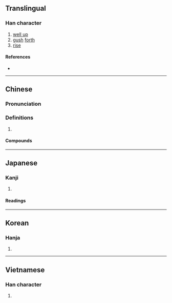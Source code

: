 {{also|涌}}
{{character info/new}}
==Translingual==

===Han character===
{{Han char|rn=85|rad=水|as=09|sn=12|four=37127|canj=ENBS|ids=⿰氵勇}}

# [[well up]]
# [[gush]] [[forth]]
# [[rise]]

====References====
* {{Han ref|kx=0638.050|dkj=17862|dj=1044.260|hdz=31691.050|uh=6E67|ud=28263|bh=B4E9|bd=46313}}

----

==Chinese==
{{zh-forms|s=涌}}

===Pronunciation===
{{zh-pron
|m=yǒng
|c=jung2,jung5
|h=pfs=yúng
|md=
|mn=qz,tw,xm,zz:éng/qz,tw,xm,zz:ióng
|mn_note=éng - vernacular; ióng - literary
|mn-t=iong3
|w=
|mc=
|oc=
|cat=v
}}
{{attention|zh|mc, oc data at 涌}}

===Definitions===
{{zh-hanzi}}

# {{rfdef|lang=zh}}

====Compounds====
{{zh-der|思如湧泉|思如泉湧|思若湧泉|泉湧|操瓶湧泉|波濤洶湧|湧潮|暗潮洶湧|湧進|湧升流|淚如泉湧|洶湧|湧入|湧出|潮湧|文思泉湧|湧現|湧泉|洶湧澎湃|氣湧如山|風靡雲湧|蜂湧而出|風起雲湧|風起潮湧|鋪霜湧雪|蜂湧|謀如湧泉}}

----

==Japanese==

===Kanji===
{{ja-kanji|grade=|rs=水09}}

# {{defn|lang=ja|sort=水09}}

====Readings====
{{ja-readings
|on=ゆう, よう
|kun=わ-く
}}

----

==Korean==

===Hanja===
{{ko-hanja|hangeul=용|eumhun=|rv=yong|mr=yong|y=yong}}

# {{defn|lang=ko|sort=水09}}

----

==Vietnamese==

===Han character===
{{vi-readings|rs=水09|hanviet=[[rụng]], [[dộng]], [[dũng]]}}

# {{defn|lang=vi|sort=水09}}
